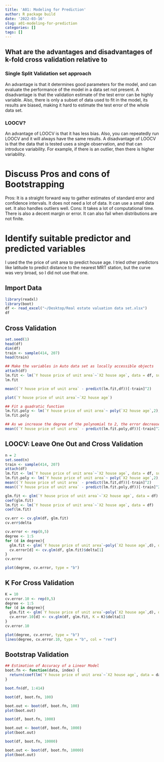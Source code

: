 ```yaml
---
title: 'A01: Modeling for Prediction'
author: R package build
date: '2022-03-16'
slug: a01-modeling-for-prediction
categories: []
tags: []
---
```

## What are the advantages and disadvantages of k-fold cross validation relative to 

### Single Split Validation set approach 
An advantage is that it determines good parameters for the model, and can evaluate the performance of the model in a data set not present. A disadvantage is that the validation estimate of the test error can be highly variable. Also, there is only a subset of data used to fit in the model, its results are biased, making it hard to estimate the test error of the whole data set. 

### LOOCV?
An advantage of LOOCV is that it has less bias. Also, you can repeatedly run LOOCV and it will always have the same results. A disadvantage of LOOCV is that the data that is tested uses a single observation, and that can introduce variability. For example, if there is an outlier, then there is higher variability. 

# Discuss Pros and cons of Bootstrapping 
Pros: It is a straight forward way to gather estimates of standard error and confidence intervals. It does not need a lot of data. It can use a small data set. It also handles outliers well. 
Cons: It takes a lot of computational time. There is also a decent margin or error. It can also fail when distributions are not finite.

# Identify suitable predictor and predicted variables
I used the the price of unit area to predict house age. I tried other predictors like latitude to predict distance to the nearest MRT station, but the curve was very broad, so I did not use that one. 

## Import Data
```r
library(readxl)
library(boot)
df <- read_excel("~/Desktop/Real estate valuation data set.xlsx")
df
```

## Cross Validation
```r
set.seed(1)
head(df)
dim(df)
train <- sample(414, 207)
head(train)
```

```r
## Make the variables in Auto data set as locally accessible objects
attach(df)
lm.fit <- lm(`Y house price of unit area`~`X2 house age`, data = df, subset = train)
lm.fit
```

```r
mean((`Y house price of unit area` - predict(lm.fit,df))[-train]^2)
```

```r
plot(`Y house price of unit area`~`X2 house age`)
```
```r
## Fit a quadratic function
lm.fit.poly <- lm(`Y house price of unit area`~ poly(`X2 house age`,2), data = df, subset = train)
lm.fit.poly
```
```r
## As we increase the degree of the polynomial to 2, the error decreases
mean((`Y house price of unit area` - predict(lm.fit.poly,df))[-train]^2)
```

## LOOCV: Leave One Out and Cross Validation
```r
n = 2
set.seed(n)
train <- sample(414, 207)
attach(df)
lm.fit <- lm(`Y house price of unit area`~`X2 house age`, data = df, subset = train)
lm.fit.poly <- lm(`Y house price of unit area`~ poly(`X2 house age`,2), data = df, subset = train)
mean((`Y house price of unit area` - predict(lm.fit,df))[-train]^2)
mean((`Y house price of unit area` - predict(lm.fit.poly,df))[-train]^2)
```


```r
glm.fit <- glm(`Y house price of unit area`~`X2 house age`, data = df)
coef(glm.fit)
lm.fit <- lm(`Y house price of unit area`~`X2 house age`, data = df)
coef(lm.fit)
```
```r
cv.err <- cv.glm(df, glm.fit)
cv.err$delta
```
```r
cv.error <- rep(0,5)
degree <- 1:5
for (d in degree){
  glm.fit <- glm(`Y house price of unit area`~poly(`X2 house age`,d), data = df)
  cv.error[d] <- cv.glm(df, glm.fit)$delta[1]
}
cv.error
```
```r
plot(degree, cv.error, type = "b")
```

## K For Cross Validation
```r
K = 10
cv.error.10 <- rep(0,5)
degree <- 1:5
for (d in degree){
  glm.fit <- glm(`Y house price of unit area`~poly(`X2 house age`,d), data = df)
  cv.error.10[d] <- cv.glm(df, glm.fit, K = K)$delta[1]
}
cv.error.10
```
```r
plot(degree, cv.error, type = "b")
lines(degree, cv.error.10, type = "b", col = "red")
```
## Bootstrap Validation
```r
## Estimation of Accuracy of a Linear Model
boot.fn <- function(data, index) {
  return(coef(lm(`Y house price of unit area`~`X2 house age`, data = data, subset = index)))
}
```

```r
boot.fn(df, 1:414)
```

```r
boot(df, boot.fn, 100)
```


```r
boot.out <- boot(df, boot.fn, 100)
plot(boot.out)
```
```r
boot(df, boot.fn, 1000)
```

```r
boot.out <- boot(df, boot.fn, 1000)
plot(boot.out)
```

```r
boot(df, boot.fn, 10000)
```

```r
boot.out <- boot(df, boot.fn, 10000)
plot(boot.out)
```





